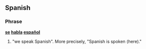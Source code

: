 ==Spanish==
{{phrasebook|es|Communication}}
===Phrase===
'''[[se#Spanish|se]] [[hablar|habla]] [[español]]'''

# "we speak Spanish". More precisely, "Spanish is spoken (here)."